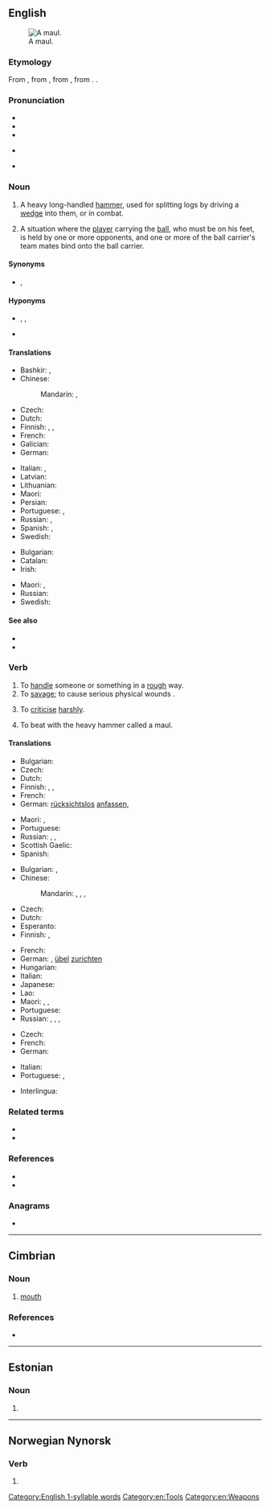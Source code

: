 {{also|Maul}}
==English==
[[Image:Monster Maul.jpg|thumb|A maul.]]

===Etymology===
From {{inh|en|enm|malle||mace, maul}}, from {{der|en|xno|mail}}, from {{der|en|fro|mail}}, from {{der|en|la|malleus||hammer}}. {{doublet|en|malleus}}.

===Pronunciation===
* {{IPA|en|/mɔːl/}}
* {{audio|en|en-us-mall.ogg|Audio (US)}}
* {{rhymes|en|ɔːl|s=1}}
* {{homophones|en|mall}} {{q|one pronunciation}}
* {{homophones|en|moll}} {{q|some accents}}

===Noun===
{{en-noun}}

# A heavy long-handled [[hammer]], used for splitting logs by driving a [[wedge]] into them, or in combat.
# {{lb|en|rugby}} A situation where the [[player]] carrying the [[ball]], who must be on his feet, is held by one or more opponents, and one or more of the ball carrier's team mates bind onto the ball carrier.

====Synonyms====
* {{sense|weapon}} {{l|en|club}}, {{l|en|mace}}

====Hyponyms====
* {{sense|long-handled hammer}} {{l|en|post maul}}, {{l|en|spike maul}}, {{l|en|splitting maul}}
* {{sense|rugby}} {{l|en|rolling maul}}

====Translations====
{{trans-top|heavy, long-handled hammer}}
* Bashkir: {{t|ba|балға|sc=Cyrl}}, {{t|ba|сүкеш|sc=Cyrl}}
* Chinese:
*: Mandarin: {{t+|cmn|大錘|sc=Hani}}, {{t+|cmn|大锤|tr=dàchuí|sc=Hani}}
* Czech: {{t|cs|kalač|m}}
* Dutch: {{t|nl|kloofbijl|f}}
* Finnish: {{t+|fi|moukari}}, {{t+|fi|nuija}}, {{t+|fi|leka}}
* French: {{t+|fr|merlin|m}}
* Galician: {{t|gl|marra|f}}
* German: {{t|de|Spalthammer|m}}
{{trans-mid}}
* Italian: {{t+|it|maglio|m}}, {{t+|it|mazza|f}}
* Latvian: {{t|lv|veseris|m}}
* Lithuanian: {{t|lt|kovos kūjis}}
* Maori: {{t|mi|tā}}
* Persian: {{t+|fa|پلوک|tr=paluk|sc=fa-Arab}}
* Portuguese: {{t+|pt|malho|m}}, {{t+|pt|marreta|f}}
* Russian: {{t+|ru|кува́лда|f}}, {{t+|ru|колун|m}}
* Spanish: {{t|es|mandarria|f}}, {{t+|es|mallo|m}}
* Swedish: {{t|sv|släggyxa|c}}
{{trans-bottom}}

{{trans-top|rugby}}
* Bulgarian: {{t+|bg|меле|n}}
* Catalan: {{t+|ca|mol|m}}
* Irish: {{t|ga|crág|f}}
{{trans-mid}}
* Maori: {{t|mi|mōro}}, {{t|mi|ketuketunga}}
* Russian: {{t|ru|[[схва́тка]] (за мяч)|f}}
* Swedish: {{t+|sv|mörbulta}}
{{trans-bottom}}

====See also====
* {{l|en|ruck}}
* {{l|en|scrum}}

===Verb===
{{en-verb}}

# To [[handle]] someone or something in a [[rough]] way.
# To [[savage]]; to cause serious physical wounds {{qualifier|usually used of an animal}}.
#: {{ux|en|The bear '''mauled''' him in a terrible way.}}
# {{lb|en|figuratively}} To [[criticise]] [[harshly]].
#: {{ux|en|The latest film by the Cohen brothers was '''mauled''' by the press, and was a box-office flop to boot.}}
# {{lb|en|transitive}} To beat with the heavy hammer called a maul.

====Translations====
{{trans-top|handle in a rough way}}
* Bulgarian: {{t|bg|отнасям се грубо}}
* Czech: {{t+|cs|hrubě}} {{t|cs|zacházet}}
* Dutch: {{t+|nl|mishandelen}}
* Finnish: {{t|fi|[[vahingoittaa]] [[paha|pahasti]]}}, {{t+|fi|murjoa}}, {{t+|fi|pahoinpidellä}}
* French: {{t+|fr|maltraiter}}
* German: [[rücksichtslos]] [[anfassen]], {{t+|de|misshandeln}}
{{trans-mid}}
* Maori: {{t|mi|haukeke}}, {{t|mi|tūkarikari}}
* Portuguese: {{t+|pt|maltratar}}
* Russian: {{t+|ru|терза́ть|impf}}, {{t+|ru|истяза́ть|impf}}, {{t+|ru|му́чить|impf}}
* Scottish Gaelic: {{t|gd|slac}}
* Spanish: {{t+|es|maltratar}}
{{trans-bottom}}

{{trans-top|savage}}
* Bulgarian: {{t+|bg|мачкам}}, {{t+|bg|наранявам}}
* Chinese:
*: Mandarin: {{t+|cmn|毆打|sc=Hani}}, {{t+|cmn|殴打|tr=ōudǎ|sc=Hani}}, {{t+|cmn|傷害|sc=Hani}}, {{t+|cmn|伤害|tr=shānghài|sc=Hani}}
* Czech: {{t|cs|potrhat}}
* Dutch: {{t+|nl|toetakelen}}
* Esperanto: {{t-needed|eo}}
* Finnish: {{t+|fi|raadella}}, {{t+|fi|pahoinpidellä}}
{{trans-mid}}
* French: {{t+|fr|amocher}}
* German: {{t+|de|zerfleischen}}, [[übel]] [[zurichten]]
* Hungarian: {{t+|hu|marcangol}}
* Italian: {{t+|it|sbranare}}
* Japanese: {{t+|ja|殴る|tr=naguru}}
* Lao: {{t|lo|ຕີ}}
* Maori: {{t|mi|maukino}}, {{t|mi|tūkino}}, {{t|mi|tunuhuruhuru}}
* Portuguese: {{t+|pt|malhar}}
* Russian: {{t+|ru|кале́чить|impf}}, {{t+|ru|покале́чить|pf}}, {{t+|ru|искале́чить|pf}}, {{t+|ru|растерза́ть|pf}}
{{trans-bottom}}

{{trans-top|to criticise rudely}}
* Czech: {{t|cs|ztrhat}}
* French: {{t+|fr|casser du sucre sur le dos de}}
* German: {{t|de|anmotzen}}
{{trans-mid}}
* Italian: {{t+|it|strapazzare}}
* Portuguese: {{t+|pt|maltratar}}, {{t+|pt|malhar}}
{{trans-bottom}}

{{checktrans-top}}
* Interlingua: {{t-check|ia|maltractar}}
{{trans-mid}}
{{trans-bottom}}

===Related terms===
* {{l|en|mall}}
* {{l|en|mallet}}

===References===
* {{R:OneLook}}
* {{R:Century 1911}}

===Anagrams===
* {{anagrams|en|a=almu|Lamu|alum|luma|malu|mula}}

[[Category:English 1-syllable words]]
[[Category:en:Tools]]
[[Category:en:Weapons]]

----

==Cimbrian==

===Noun===
{{cim-noun|n}}

# [[mouth]]

===References===
* {{R:Patuzzi}}

{{c|cim|Body parts|Face}}

----

==Estonian==

===Noun===
{{head|et|noun form}}

# {{noun form of|et|magu||ade|s}}

----

==Norwegian Nynorsk==

===Verb===
{{nn-verb-form}}

# {{infl of|nn|maule||imp}}